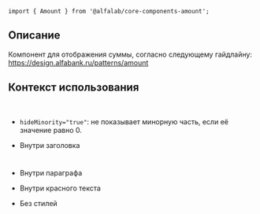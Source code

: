 

<Meta title='Компоненты|Amount' component={Amount} />

<Title>
    Amount ({name}@{version})
</Title>

```tsx
import { Amount } from '@alfalab/core-components-amount';
```

## Описание

 Компонент для отображения суммы, согласно следующему гайдлайну:
 https://design.alfabank.ru/patterns/amount

<Story name='Песочница'>
    <Amount
        value={number('value', 100)}
        currency={select('currency', Object.keys(CURRENCY_CODES), 'RUR')}
        minority={number('minority', 100)}
        hideMinority={boolean('hideMinority', false)}
        className={select('className', '')}
        dataTestId={text('dataTestId', '')}
        pure={ boolean('pure', false) }
    />
</Story>

<Props of={Amount} />

## Контекст использования
<br/>

- `hideMinority="true"`: не показывает минорную часть, если её значение равно 0.

<Preview>
    <Container>
        <Amount value={1234500} currency='RUR' minority={100} hideMinority={true} />
        <Amount value={1234567} currency='RUR' minority={100} hideMinority={true} />
    </Container>
</Preview>

- Внутри заголовка

<Preview>
    <Container>
        <h1>
            <Amount value={1234500} currency='RUR' minority={100} />
        </h1>
        <h2>
            <Amount value={1234500} currency='RUR' minority={100} />
        </h2>
        <h3>
            <Amount value={1234500} currency='RUR' minority={100} />
        </h3>
        <h4>
            <Amount value={1234500} currency='RUR' minority={100} />
        </h4>
    </Container>
</Preview>

- Внутри параграфа

<Preview>
    <Container>
        <p>
            <Amount value={1234500} currency='RUR' minority={100} />
        </p>
    </Container>
</Preview>

- Внутри красного текста

<Preview>
    <Container>
        <span style={{ color: 'red' }}>
            <Amount value={1234500} currency='RUR' minority={100} />
        </span>
    </Container>
</Preview>

- Без стилей

<Preview>
    <Container>
        <span>
            <Amount value={1234500} currency='RUR' minority={100} pure={true} />
        </span>
    </Container>
</Preview>
